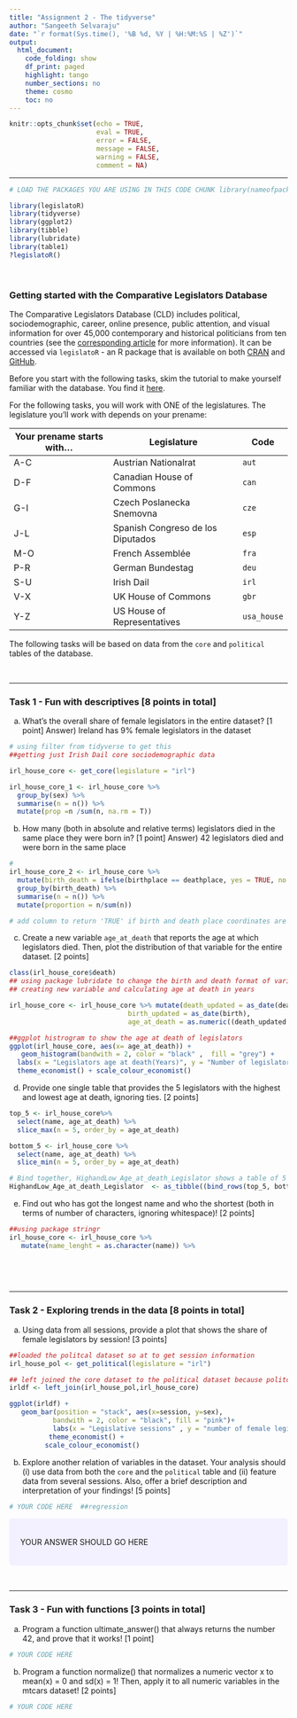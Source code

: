 ```yaml
---
title: "Assignment 2 - The tidyverse"
author: "Sangeeth Selvaraju"
date: "`r format(Sys.time(), '%B %d, %Y | %H:%M:%S | %Z')`"
output:
  html_document:
    code_folding: show
    df_print: paged
    highlight: tango
    number_sections: no
    theme: cosmo
    toc: no
---
```

  
<style>
div.answer {background-color:#f3f0ff; border-radius: 5px; padding: 20px;}
</style>

```r
knitr::opts_chunk$set(echo = TRUE,
                      eval = TRUE,
                      error = FALSE,
                      message = FALSE,
                      warning = FALSE,
                      comment = NA)
```


***

```r
# LOAD THE PACKAGES YOU ARE USING IN THIS CODE CHUNK library(nameofpackage)

library(legislatoR)
library(tidyverse)
library(ggplot2)
library(tibble)
library(lubridate)
library(table1)
?legislatoR()
```

<br>

### Getting started with the Comparative Legislators Database

The Comparative Legislators Database (CLD) includes political, sociodemographic, career, online presence, public attention, and visual information for over 45,000 contemporary and historical politicians from ten countries (see the [corresponding article](https://www.cambridge.org/core/journals/british-journal-of-political-science/article/comparative-legislators-database/D28BB58A8B2C08C8593DB741F42C18B2) for more information). It can be accessed via `legislatoR` - an R package that is available on both [CRAN](https://cran.r-project.org/web/packages/legislatoR/index.html) and [GitHub](https://github.com/saschagobel/legislatoR).

Before you start with the following tasks, skim the tutorial to make yourself familiar with the database. You find it [here](https://cran.r-project.org/web/packages/legislatoR/vignettes/legislatoR.html).

For the following tasks, you will work with ONE of the legislatures. The legislature you'll work with depends on your prename:

| Your prename starts with... | Legislature | Code |
|---------|-------|-------|
| A-C | Austrian Nationalrat | `aut` |
| D-F | Canadian House of Commons | `can` |
| G-I | Czech Poslanecka Snemovna | `cze` |
| J-L | Spanish Congreso de los Diputados | `esp` |
| M-O | French Assemblée | `fra` |
| P-R | German Bundestag | `deu` |
| S-U | Irish Dail | `irl` |
| V-X | UK House of Commons | `gbr` |
| Y-Z | US House of Representatives  | `usa_house` |

The following tasks will be based on data from the `core` and `political` tables of the database.

<br>

***

### Task 1 - Fun with descriptives [8 points in total]

a) What's the overall share of female legislators in the entire dataset? [1 point]
Answer) Ireland has 9% female legislators in the dataset
```r
# using filter from tidyverse to get this
##getting just Irish Dail core sociodemographic data

irl_house_core <- get_core(legislature = "irl")

irl_house_core_1 <- irl_house_core %>% 
  group_by(sex) %>% 
  summarise(n = n()) %>% 
  mutate(prop =n /sum(n, na.rm = T))

```

b) How many (both in absolute and relative terms) legislators died in the same place they were born in? [1 point]
Answer) 42 legislators died and were born in the same place
```r
# 
irl_house_core_2 <- irl_house_core %>% 
  mutate(birth_death = ifelse(birthplace == deathplace, yes = TRUE, no = FALSE)) %>% 
  group_by(birth_death) %>%
  summarise(n = n()) %>%
  mutate(proportion = n/sum(n))

# add column to return 'TRUE' if birth and death place coordinates are the same
```

c) Create a new variable `age_at_death` that reports the age at which legislators died. Then, plot the distribution of that variable for the entire dataset. [2 points]

```r
class(irl_house_core$death)
## using package lubridate to change the birth and death format of variables to date
## creating new variable and calculating age at death in years

irl_house_core <- irl_house_core %>% mutate(death_updated = as_date(death), 
                              birth_updated = as_date(birth), 
                              age_at_death = as.numeric((death_updated -          birth_updated)/365.25))

##ggplot histrogram to show the age at death of legislators
ggplot(irl_house_core, aes(x= age_at_death)) +
   geom_histogram(bandwith = 2, color = "black" ,  fill = "grey") +
  labs(x = "Legislators age at death(Years)", y = "Number of legislators")+
  theme_economist() + scale_colour_economist()
```

d) Provide one single table that provides the 5 legislators with the highest and lowest age at death, ignoring ties. [2 points]

```r
top_5 <- irl_house_core%>% 
  select(name, age_at_death) %>%
  slice_max(n = 5, order_by = age_at_death) 

bottom_5 <- irl_house_core %>% 
  select(name, age_at_death) %>%
  slice_min(n = 5, order_by = age_at_death) 

# Bind together, HighandLow_Age_at_death_Legislator shows a table of 5 legislators with the highest and lowest age at death
HighandLow_Age_at_death_Legislator  <- as_tibble((bind_rows(top_5, bottom_5)))
```

e) Find out who has got the longest name and who the shortest (both in terms of number of characters, ignoring whitespace)! [2 points]

```r
##using package stringr
irl_house_core <- irl_house_core %>% 
   mutate(name_lenght = as.character(name)) %>% 
   
       

```

<br>

***

### Task 2 - Exploring trends in the data [8 points in total]

a) Using data from all sessions, provide a plot that shows the share of female legislators by session! [3 points]

```r
##loaded the politcal dataset so at to get session information
irl_house_pol <- get_political(legislature = "irl")

## left joined the core dataset to the political dataset because politcal dataset has ~5000 something observation and core only ~1400 so i wanted to retain all the data, the other way around would have lost data from politcal dataset
irldf <- left_join(irl_house_pol,irl_house_core)
```

```r
ggplot(irldf) +
   geom_bar(position = "stack", aes(x=session, y=sex),
           bandwith = 2, color = "black", fill = "pink")+
           labs(x = "Legislative sessions" , y = "number of female legislators") +
          theme_economist() +
         scale_colour_economist()
```

b) Explore another relation of variables in the dataset. Your analysis should (i) use data from both the `core` and the `political` table and (ii) feature data from several sessions. Also, offer a brief description and interpretation of your findings! [5 points]

```r
# YOUR CODE HERE  ##regression
```

<div class = "answer">
YOUR ANSWER SHOULD GO HERE
</div>

<br>

***

### Task 3 - Fun with functions [3 points in total]

a) Program a function ultimate_answer() that always returns the number 42, and prove that it works! [1 point]

```r
# YOUR CODE HERE
```

b) Program a function normalize() that normalizes a numeric vector x to mean(x) = 0 and sd(x) = 1! Then, apply it to all numeric variables in the mtcars dataset! [2 points]

```r
# YOUR CODE HERE
```



